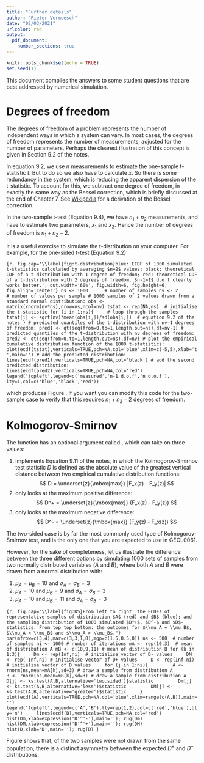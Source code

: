 ```yaml
---
title: "Further details"
author: "Pieter Vermeesch"
date: "02/03/2021"
urlcolor: red
output: 
  pdf_document:
    number_sections: true
---
```


```r
knitr::opts_chunk$set(echo = TRUE)
set.seed(1)
```

This document compiles the answers to some student questions that are best addressed by numerical simulation.

# Degrees of freedom

The degrees of freedom of a problem represents the number of independent ways in which a system can vary. In most cases, the degrees of freedom represents the number of measurements, adjusted for the number of parameters. Perhaps the clearest illustration of this concept is given in Section 9.2 of the notes.

In equation 9.2, we use $n$ measurements to estimate the one-sample t-statistic $t$. But to do so we also have to calculate $\bar{x}$. So there is some redundancy in the system, which is reducing the apparent dispersion of the t-statistic. To account for this, we subtract one degree of freedom, in exactly the same way as the Bessel correction, which is briefly discussed at the end of Chapter 7. See [Wikipedia](https://en.wikipedia.org/wiki/Bessel%27s_correction#Proof_of_correctness_%E2%80%93_Alternative_1) for a derivation of the Bessel correction.

In the two-sample t-test (Equation 9.4), we have $n_1$ + $n_2$ measurements, and have to estimate two parameters, $\bar{x}_1$ and $\bar{x}_2$. Hence the number of degrees of freedom is $n_1 + n_2 - 2$.

It is a useful exercise to simulate the t-distribution on your computer. For example, for the one-sided t-test (Equation 9.2):

```{r, fig.cap='\\label{fig:t-distribution}blue: ECDF of 1000 simulated t-statistics calculated by averaging $n=2$ values; black: theoretical CDF of a t-distribution with 1 degree of freedom; red: theoretical CDF of a t-distribution with 2 degrees of freedom. $n-1=1$ d.o.f clearly works better.', out.width='60%', fig.width=6, fig.height=6, fig.align='center'}
ns <- 1000      # number of samples
nv <- 2         # number of values per sample
# 1000 samples of 2 values drawn from a standard normal distribution:
obs <- matrix(rnorm(nv*ns),nrow=ns,ncol=nv)
tstat <- rep(NA,ns)  # initialise the t-statistic
for (i in 1:ns){     # loop through the samples
    tstat[i] <- sqrt(nv)*mean(obs[i,])/sd(obs[i,])  # equation 9.2 of the notes
}
# predicted quantiles of the t-distribution with nv-1 degrees of freedom:
pred1 <- qt(seq(from=0,to=1,length.out=ns),df=nv-1)
# predicted quantiles of the t-distribution with nv degrees of freedom:
pred2 <- qt(seq(from=0,to=1,length.out=ns),df=nv)
# plot the empirical cumulative distribution function of the 1000 t-statistics:
plot(ecdf(tstat),verticals=TRUE,pch=NA,col='blue',xlim=c(-5,5),xlab='t',main='')
# add the predicted distribution:
lines(ecdf(pred1),verticals=TRUE,pch=NA,col='black')
# add the second predicted distribution:
lines(ecdf(pred2),verticals=TRUE,pch=NA,col='red')
legend('topleft',legend=c('measured','n-1 d.o.f','n d.o.f'),
       lty=1,col=c('blue','black','red'))
```

which produces Figure \ref{fig:t-distribution}. If you want you can modify this code for the two-sample case to verify that this requires $n_1+n_2-2$ degrees of freedom.

# Kolmogorov-Smirnov

The \texttt{ks.test} function has an optional argument called \texttt{alternative}, which can take on three values:

1. \texttt{alternative="two.sided"} implements Equation 9.11 of the notes, in which the Kolmogorov-Smirnov test statistic $D$ is defined as the absolute value of the greatest vertical distance between two empirical cumulative distribution functions:
$$
  D = \underset{z}{\mbox{max}} |F_x(z) - F_y(z)|
$$
2. \texttt{alternative="greater"} only looks at the maximum positive difference:
$$
  D^+ = \underset{z}{\mbox{max}} (F_x(z) - F_y(z))
$$
3. \texttt{alternative="less"} only looks at the maximum negative difference:
$$
  D^- = \underset{z}{\mbox{max}} (F_y(z) - F_x(z))
$$

The two-sided case is by far the most commonly used type of Kolmogorov-Smirnov test, and is the only one that you are expected to use in GEOL0061.

However, for the sake of completeness, let us illustrate the difference between the three different options by simulating 1000 sets of samples from two normally distributed variables ($A$ and $B$), where both $A$ and $B$ were drawn from a normal distribution with:

1. $\mu_A=\mu_B=10$ and $\sigma_A=\sigma_B=3$
2. $\mu_A=10$ and $\mu_B=9$ and $\sigma_A=\sigma_B=3$
3. $\mu_A=10$ and $\mu_B=11$ and $\sigma_A=\sigma_B=3$


```{r, fig.cap="\\label{fig:KS}From left to right: the ECDFs of representative samples of distribution $A$ (red) and $B$ (blue); and the sampling distribution of 1000 simulated $D^+$, $D^-$ and $D$-statistics. From top top bottom: the outcomes for $\\mu_A = \\mu_B$, $\\mu_A < \\mu_B$ and $\\mu_A > \\mu_B$."}
par(mfrow=c(3,4),mar=c(3,3,1,0),mgp=c(1.5,0.5,0))
ns <- 500  # number of samples
ni <- 1000 # number of iterations
mA <- rep(10,3)  # mean of distribution A
mB <- c(10,9,11) # mean of distribution B
for (k in 1:3){
    Dm <- rep(Inf,ni)  # initialise vector of D- values
    DM <- rep(-Inf,ni) # initialise vector of D+ values
    D <- rep(Inf,ni)   # initialise vector of D values
    for (j in 1:ni){
        A <- rnorm(ns,mean=mA[k],sd=3) # draw a sample from distribution A
        B <- rnorm(ns,mean=mB[k],sd=3) # draw a sample from distribution A
        D[j] <- ks.test(A,B,alternative='two.sided')$statistic
        Dm[j] <- ks.test(A,B,alternative='less')$statistic
        DM[j] <- ks.test(A,B,alternative='greater')$statistic
    }
    plot(ecdf(A),verticals=TRUE,pch=NA,col='blue',xlim=range(c(A,B)),main='')
    legend('topleft',legend=c('A','B'),lty=rep(1,2),col=c('red','blue'),bty='n')
    lines(ecdf(B),verticals=TRUE,pch=NA,col='red')
    hist(Dm,xlab=expression('D'^'-'),main=''); rug(Dm)
    hist(DM,xlab=expression('D'^'+'),main=''); rug(DM)
    hist(D,xlab='D',main=''); rug(D)
}
```

Figure \ref{fig:KS} shows that, of the two samples were not drawn from the same population, there is a distinct asymmetry between the expected $D^+$ and $D^-$ distributions.